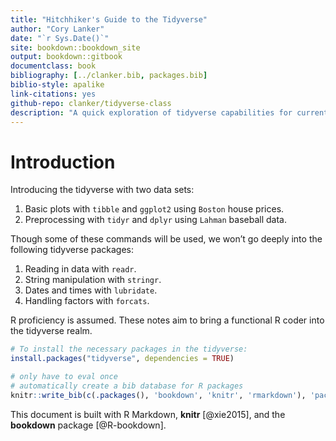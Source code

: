 ```yaml
--- 
title: "Hitchhiker's Guide to the Tidyverse"
author: "Cory Lanker"
date: "`r Sys.Date()`"
site: bookdown::bookdown_site
output: bookdown::gitbook
documentclass: book
bibliography: [../clanker.bib, packages.bib]
biblio-style: apalike
link-citations: yes
github-repo: clanker/tidyverse-class
description: "A quick exploration of tidyverse capabilities for current R programmers, heavily based on Hadley Wickham's notes from _R for Data Science_"
---
```


# Introduction {-}

<!--
This bookdown notebook can be cloned via
```bash
git clone git@github.com:clanker/tidyverse-class.git
```
or downloaded as a 
<zip file>[link](https://github.com/clanker/tidyverse-class/archive/master.zip).
-->

Introducing the tidyverse with two data sets:

1. Basic plots with `tibble` and `ggplot2` using `Boston` house prices.
1. Preprocessing with `tidyr` and `dplyr` using `Lahman` baseball data.

Though some of these commands will be used, we won't go deeply into
the following tidyverse packages:

1. Reading in data with `readr`.
1. String manipulation with `stringr`.
1. Dates and times with `lubridate`.
1. Handling factors with `forcats`.

R proficiency is assumed. These notes aim to bring
a functional R coder into the tidyverse realm.

```r
# To install the necessary packages in the tidyverse:
install.packages("tidyverse", dependencies = TRUE)
```


```r
# only have to eval once
# automatically create a bib database for R packages
knitr::write_bib(c(.packages(), 'bookdown', 'knitr', 'rmarkdown'), 'packages.bib')
```

This document is built with R Markdown, **knitr** [@xie2015],
and the **bookdown** package [@R-bookdown].
